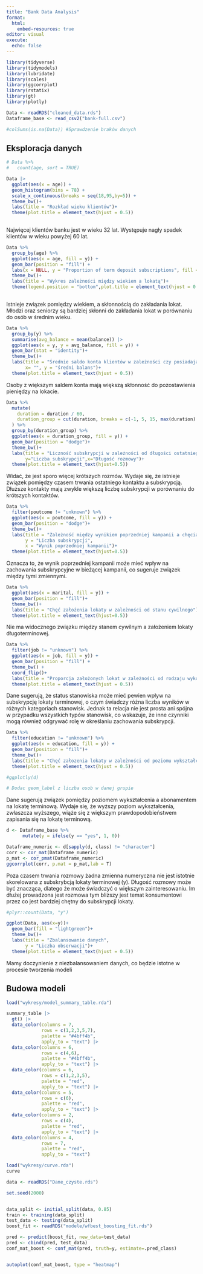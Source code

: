```yaml
---
title: "Bank Data Analysis"
format: 
  html:
    embed-resources: true
editor: visual
execute: 
  echo: false
---
```


```r

library(tidyverse)
library(tidymodels)
library(lubridate)
library(scales)
library(ggcorrplot)
library(rstatix)
library(gt)
library(plotly)
```

```r
Data <- readRDS("cleaned_data.rds")
Dataframe_base <- read_csv2("bank-full.csv")
```

```r
#colSums(is.na(Data)) #Sprawdzenie braków danych
```

## Eksploracja danych



```r
# Data %>%
#   count(age, sort = TRUE)

Data |>
  ggplot(aes(x = age)) +
  geom_histogram(bins = 78) + 
  scale_x_continuous(breaks = seq(18,95,by=5)) +
  theme_bw()+
  labs(title = "Rozkład wieku klientów")+
  theme(plot.title = element_text(hjust = 0.5))
 
```

Najwięcej klientów banku jest w wieku 32 lat. Występuje nagły spadek klientów w wieku powyżej 60 lat.



```r
Data %>%
  group_by(age) %>%
  ggplot(aes(x = age, fill = y)) +
  geom_bar(position = "fill") +
  labs(x = NULL, y = "Proportion of term deposit subscriptions", fill = "Has the client subscribed a term deposit?") +
  theme_bw()+
  labs(title = "Wykres zależności między wiekiem a lokatą")+
  theme(legend.position = "bottom",plot.title = element_text(hjust = 0.5))
  
```

Istnieje związek pomiędzy wiekiem, a skłonnością do zakładania lokat. Młodzi oraz seniorzy są bardziej skłonni do zakładania lokat w porównaniu do osób w średnim wieku.




```r
Data %>%
  group_by(y) %>%
  summarise(avg_balance = mean(balance)) |> 
  ggplot(aes(x = y, y = avg_balance, fill = y)) +
  geom_bar(stat = "identity")+
  theme_bw()+
  labs(title = "Średnie saldo konta klientów w zależności czy posiadają lokatę",
       x= "", y = "średni balans")+
  theme(plot.title = element_text(hjust = 0.5))

```

Osoby z większym saldem konta mają większą skłonność do pozostawienia pieniędzy na lokacie.



```r
Data %>%
  mutate(
    duration = duration / 60,
    duration_group = cut(duration, breaks = c(-1, 5, 15, max(duration) + 1), labels = c("Short", "Long", "Very long")), right = TRUE
  ) %>%
  group_by(duration_group) %>%
  ggplot(aes(x = duration_group, fill = y)) +
  geom_bar(position = "dodge")+
  theme_bw()+
  labs(title = "Liczność subskrypcji w zależności od długości ostatniego kontaktu",
       y="Liczba subskrypcji",x="Długość rozmowy")+
  theme(plot.title = element_text(hjust=0.5))

```

Widać, że jest sporo więcej krótszych rozmów. Wydaje się, że istnieje związek pomiędzy czasem trwania ostatniego kontaktu a subskrypcją. Dłuższe kontakty mają zwykle większą liczbę subskrypcji w porównaniu do krótszych kontaktów.



```r
Data %>%
  filter(poutcome != "unknown") %>% 
  ggplot(aes(x = poutcome, fill = y)) +
  geom_bar(position = "dodge")+
  theme_bw()+
  labs(title = "Zależność między wynikiem poprzedniej kampanii a chęcią założenia lokaty",
       y = "Liczba subskrypcji",
       x = "Wynik poprzedniej kampanii")+
  theme(plot.title = element_text(hjust=0.5))
```

Oznacza to, że wynik poprzedniej kampanii może mieć wpływ na zachowania subskrypcyjne w bieżącej kampanii, co sugeruje związek między tymi zmiennymi.



```r
Data %>%
  ggplot(aes(x = marital, fill = y)) +
  geom_bar(position = "fill")+
  theme_bw()+
  labs(title = "Chęć założenia lokaty w zależności od stanu cywilnego")+
  theme(plot.title = element_text(hjust=0.5))
```
Nie ma widocznego związku między stanem cywilnym a założeniem lokaty długoterminowej.






```r
Data %>%
  filter(job != "unknown") %>% 
  ggplot(aes(x = job, fill = y)) + 
  geom_bar(position = "fill") +
  theme_bw() +
  coord_flip()+
  labs(title = "Proporcja założonych lokat w zależności od rodzaju wykonywanej pracy")+
  theme(plot.title = element_text(hjust = 0.5))
```

Dane sugerują, że status stanowiska może mieć pewien wpływ na subskrypcję lokaty terminowej, o czym świadczy różna liczba wyników w różnych kategoriach stanowisk. Jednak ta relacja nie jest prosta ani spójna w przypadku wszystkich typów stanowisk, co wskazuje, że inne czynniki mogą również odgrywać rolę w określaniu zachowania subskrypcji.



```r
Data %>%
  filter(education != "unknown") %>% 
  ggplot(aes(x = education, fill = y)) +
  geom_bar(position = "fill")+
  theme_bw()+
  labs(title = "Chęć załozenia lokaty w zależności od poziomu wykształcenia")+
  theme(plot.title = element_text(hjust = 0.5))

#ggplotly(d)

# Dodac geom_label z liczba osob w danej grupie
```

Dane sugerują związek pomiędzy poziomem wykształcenia a abonamentem na lokatę terminową. Wydaje się, że wyższy poziom wykształcenia, zwłaszcza wyższego, wiąże się z większym prawdopodobieństwem zapisania się na lokatę terminową.

```r
d <- Dataframe_base %>% 
      mutate(y = ifelse(y == "yes", 1, 0))

Dataframe_numeric <- d[sapply(d, class) != "character"]
corr <- cor_mat(Dataframe_numeric)
p_mat <- cor_pmat(Dataframe_numeric)
ggcorrplot(corr, p.mat = p_mat,lab = T)
```

Poza czasem trwania rozmowy żadna zmienna numeryczna nie jest istotnie skorelowana z subskrybcją lokaty terminowej (y). Długość rozmowy może być znacząca, dlatego że może świadczyć o większym zainteresowaniu. Im dłużej prowadzona jest rozmowa tym bliższy jest temat konsumentowi przez co jest bardziej chętny do subskrypcji lokaty.

```r
#plyr::count(Data, "y")

ggplot(Data, aes(x=y))+
  geom_bar(fill = "lightgreen")+
  theme_bw()+
  labs(title = "Zbalansowanie danych",
       y = "Liczba obserwacji")+
  theme(plot.title = element_text(hjust = 0.5))
```
Mamy doczynienie z niezbalansowaniem danych, co będzie istotne w procesie tworzenia modeli


## Budowa modeli

```r
load("wykresy/model_summary_table.rda")

summary_table |> 
  gt() |> 
  data_color(columns = 7,
             rows = c(1,2,3,5,7),
             palette = "#4bff4b",
             apply_to = "text") |> 
  data_color(columns = 6,
             rows = c(4,6),
             palette = "#4bff4b",
             apply_to = "text") |> 
  data_color(columns = 6,
             rows = c(1,2,3,5),
             palette = "red",
             apply_to = "text") |> 
  data_color(columns = 5,
             rows = c(6),
             palette = "red",
             apply_to = "text") |> 
  data_color(columns = 2,
             rows = c(4),
             palette = "red",
             apply_to = "text") |> 
  data_color(columns = 4,
             rows = 7,
             palette = "red",
             apply_to = "text") 
```



```r
load("wykresy/curve.rda")
curve 
```


```r
data <- readRDS("Dane_czyste.rds")

set.seed(2000)


data_split <- initial_split(data, 0.85)
train <- training(data_split)
test_data <- testing(data_split)
boost_fit <- readRDS("modele/wfbest_boosting_fit.rds")

pred <- predict(boost_fit, new_data=test_data)
pred <- cbind(pred, test_data)
conf_mat_boost <- conf_mat(pred, truth=y, estimate=.pred_class)


autoplot(conf_mat_boost, type = "heatmap")
```